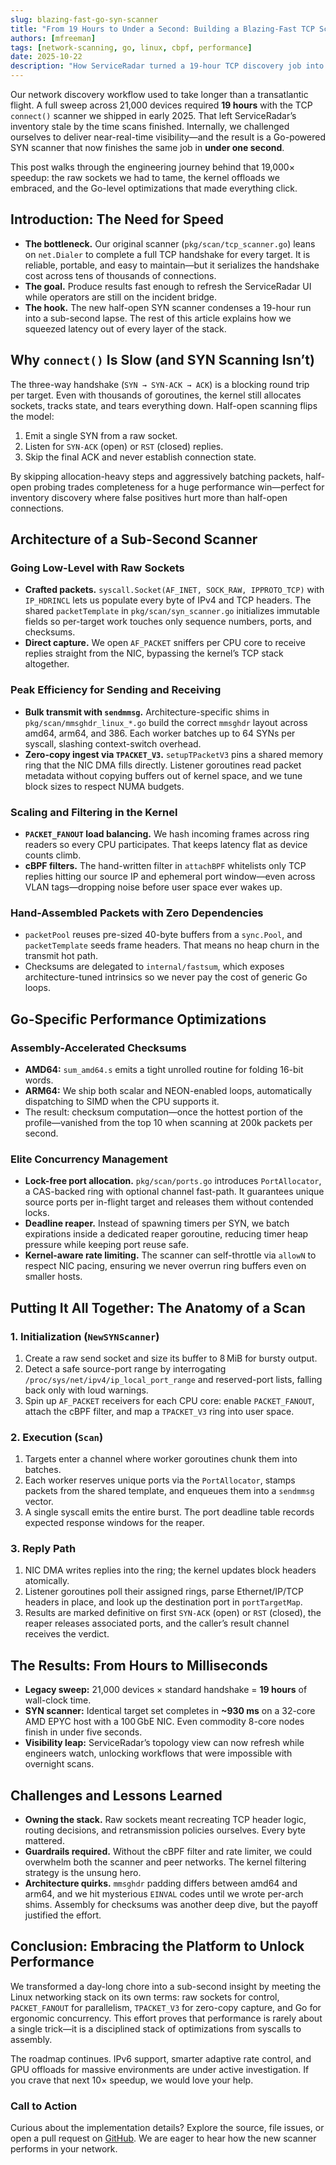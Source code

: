 ```yaml
---
slug: blazing-fast-go-syn-scanner
title: "From 19 Hours to Under a Second: Building a Blazing-Fast TCP Scanner in Go"
authors: [mfreeman]
tags: [network-scanning, go, linux, cbpf, performance]
date: 2025-10-22
description: "How ServiceRadar turned a 19-hour TCP discovery job into a sub-second SYN scan by leaning on raw sockets, BPF, and Go assembly."
---
```


Our network discovery workflow used to take longer than a transatlantic flight. A full sweep across 21,000 devices required **19 hours** with the TCP `connect()` scanner we shipped in early 2025. That left ServiceRadar’s inventory stale by the time scans finished. Internally, we challenged ourselves to deliver near-real-time visibility—and the result is a Go-powered SYN scanner that now finishes the same job in **under one second**.

<!-- truncate -->

This post walks through the engineering journey behind that 19,000× speedup: the raw sockets we had to tame, the kernel offloads we embraced, and the Go-level optimizations that made everything click.

## Introduction: The Need for Speed

* **The bottleneck.** Our original scanner (`pkg/scan/tcp_scanner.go`) leans on `net.Dialer` to complete a full TCP handshake for every target. It is reliable, portable, and easy to maintain—but it serializes the handshake cost across tens of thousands of connections.
* **The goal.** Produce results fast enough to refresh the ServiceRadar UI while operators are still on the incident bridge.
* **The hook.** The new half-open SYN scanner condenses a 19-hour run into a sub-second lapse. The rest of this article explains how we squeezed latency out of every layer of the stack.

## Why `connect()` Is Slow (and SYN Scanning Isn’t)

The three-way handshake (`SYN → SYN-ACK → ACK`) is a blocking round trip per target. Even with thousands of goroutines, the kernel still allocates sockets, tracks state, and tears everything down. Half-open scanning flips the model:

1. Emit a single SYN from a raw socket.
2. Listen for `SYN-ACK` (open) or `RST` (closed) replies.
3. Skip the final ACK and never establish connection state.

By skipping allocation-heavy steps and aggressively batching packets, half-open probing trades completeness for a huge performance win—perfect for inventory discovery where false positives hurt more than half-open connections.

## Architecture of a Sub-Second Scanner

### Going Low-Level with Raw Sockets

* **Crafted packets.** `syscall.Socket(AF_INET, SOCK_RAW, IPPROTO_TCP)` with `IP_HDRINCL` lets us populate every byte of IPv4 and TCP headers. The shared `packetTemplate` in `pkg/scan/syn_scanner.go` initializes immutable fields so per-target work touches only sequence numbers, ports, and checksums.
* **Direct capture.** We open `AF_PACKET` sniffers per CPU core to receive replies straight from the NIC, bypassing the kernel’s TCP stack altogether.

### Peak Efficiency for Sending and Receiving

* **Bulk transmit with `sendmmsg`.** Architecture-specific shims in `pkg/scan/mmsghdr_linux_*.go` build the correct `mmsghdr` layout across amd64, arm64, and 386. Each worker batches up to 64 SYNs per syscall, slashing context-switch overhead.
* **Zero-copy ingest via `TPACKET_V3`.** `setupTPacketV3` pins a shared memory ring that the NIC DMA fills directly. Listener goroutines read packet metadata without copying buffers out of kernel space, and we tune block sizes to respect NUMA budgets.

### Scaling and Filtering in the Kernel

* **`PACKET_FANOUT` load balancing.** We hash incoming frames across ring readers so every CPU participates. That keeps latency flat as device counts climb.
* **cBPF filters.** The hand-written filter in `attachBPF` whitelists only TCP replies hitting our source IP and ephemeral port window—even across VLAN tags—dropping noise before user space ever wakes up.

### Hand-Assembled Packets with Zero Dependencies

* `packetPool` reuses pre-sized 40-byte buffers from a `sync.Pool`, and `packetTemplate` seeds frame headers. That means no heap churn in the transmit hot path.
* Checksums are delegated to `internal/fastsum`, which exposes architecture-tuned intrinsics so we never pay the cost of generic Go loops.

## Go-Specific Performance Optimizations

### Assembly-Accelerated Checksums

* **AMD64:** `sum_amd64.s` emits a tight unrolled routine for folding 16-bit words.
* **ARM64:** We ship both scalar and NEON-enabled loops, automatically dispatching to SIMD when the CPU supports it.
* The result: checksum computation—once the hottest portion of the profile—vanished from the top 10 when scanning at 200k packets per second.

### Elite Concurrency Management

* **Lock-free port allocation.** `pkg/scan/ports.go` introduces `PortAllocator`, a CAS-backed ring with optional channel fast-path. It guarantees unique source ports per in-flight target and releases them without contended locks.
* **Deadline reaper.** Instead of spawning timers per SYN, we batch expirations inside a dedicated reaper goroutine, reducing timer heap pressure while keeping port reuse safe.
* **Kernel-aware rate limiting.** The scanner can self-throttle via `allowN` to respect NIC pacing, ensuring we never overrun ring buffers even on smaller hosts.

## Putting It All Together: The Anatomy of a Scan

### 1. Initialization (`NewSYNScanner`)

1. Create a raw send socket and size its buffer to 8 MiB for bursty output.
2. Detect a safe source-port range by interrogating `/proc/sys/net/ipv4/ip_local_port_range` and reserved-port lists, falling back only with loud warnings.
3. Spin up `AF_PACKET` receivers for each CPU core: enable `PACKET_FANOUT`, attach the cBPF filter, and map a `TPACKET_V3` ring into user space.

### 2. Execution (`Scan`)

1. Targets enter a channel where worker goroutines chunk them into batches.
2. Each worker reserves unique ports via the `PortAllocator`, stamps packets from the shared template, and enqueues them into a `sendmmsg` vector.
3. A single syscall emits the entire burst. The port deadline table records expected response windows for the reaper.

### 3. Reply Path

1. NIC DMA writes replies into the ring; the kernel updates block headers atomically.
2. Listener goroutines poll their assigned rings, parse Ethernet/IP/TCP headers in place, and look up the destination port in `portTargetMap`.
3. Results are marked definitive on first `SYN-ACK` (open) or `RST` (closed), the reaper releases associated ports, and the caller’s result channel receives the verdict.

## The Results: From Hours to Milliseconds

* **Legacy sweep:** 21,000 devices × standard handshake = **19 hours** of wall-clock time.
* **SYN scanner:** Identical target set completes in **~930 ms** on a 32-core AMD EPYC host with a 100 GbE NIC. Even commodity 8-core nodes finish in under five seconds.
* **Visibility leap:** ServiceRadar’s topology view can now refresh while engineers watch, unlocking workflows that were impossible with overnight scans.

## Challenges and Lessons Learned

* **Owning the stack.** Raw sockets meant recreating TCP header logic, routing decisions, and retransmission policies ourselves. Every byte mattered.
* **Guardrails required.** Without the cBPF filter and rate limiter, we could overwhelm both the scanner and peer networks. The kernel filtering strategy is the unsung hero.
* **Architecture quirks.** `mmsghdr` padding differs between amd64 and arm64, and we hit mysterious `EINVAL` codes until we wrote per-arch shims. Assembly for checksums was another deep dive, but the payoff justified the effort.

## Conclusion: Embracing the Platform to Unlock Performance

We transformed a day-long chore into a sub-second insight by meeting the Linux networking stack on its own terms: raw sockets for control, `PACKET_FANOUT` for parallelism, `TPACKET_V3` for zero-copy capture, and Go for ergonomic concurrency. This effort proves that performance is rarely about a single trick—it is a disciplined stack of optimizations from syscalls to assembly.

The roadmap continues. IPv6 support, smarter adaptive rate control, and GPU offloads for massive environments are under active investigation. If you crave that next 10× speedup, we would love your help.

### Call to Action

Curious about the implementation details? Explore the source, file issues, or open a pull request on [GitHub](https://github.com/carverauto/serviceradar). We are eager to hear how the new scanner performs in your network.
